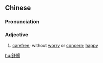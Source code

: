{{also|舒畅}}
==Chinese==
{{zh-forms|s=舒畅}}

===Pronunciation===
{{zh-pron
|m=shūchàng
|c=syu1 coeng3
|mn=qz:sir-thiòng/tw,xm:su-thiòng/zz:si-thiàng
|cat=a
}}

===Adjective===
{{zh-adj}}

# [[carefree]]; without [[worry]] or [[concern]]; [[happy]]

[[hu:舒暢]]